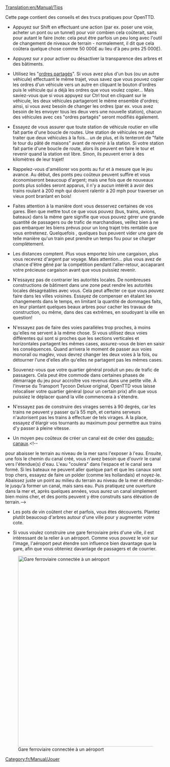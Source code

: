 [[Translation:en/Manual/Tips]]
{{fr/Manual/Table des matières}}

Cette page contient des conseils et des trucs pratiques pour OpenTTD.

*Appuyez sur Shift en effectuant une action (par ex. poser une voie, acheter un pont ou un tunnel) pour voir combien cela coûterait, sans pour autant le faire (note: cela peut être parfois un peu long avec l'outil de changement de niveaux de terrain - normalement, il dit que cela coûtera quelque chose comme 50 000£ au lieu d'à peu près 25 000£).

*Appuyez sur ''x'' pour activer ou désactiver la transparence des arbres et des bâtiments.

*Utilisez les "[[fr/Manual/Ordres#ordres-partages|ordres partagés]]". Si vous avez plus d'un bus (ou un autre véhicule) effectuant le même trajet, vous savez que vous pouvez copier les ordres d'un véhicule vers un autre en cliquant le bouton d'ordres puis le véhicule qui a déjà les ordres que vous voulez copier... Mais saviez-vous que si vous appuyez sur Ctrl tout en cliquant sur le véhicule, les deux véhicules partageront le même ensemble d'ordres; ainsi, si vous avez besoin de changer les ordres (par ex. vous avez besoin de les envoyer tous les deux vers une nouvelle station), chacun des véhicules avec ces "ordres partagés" seront modifiés également.

*Essayez de vous assurer que toute station de véhicule routier en ville fait partie d'une boucle de routes. Une station de véhicules ne peut traiter que deux véhicules à la fois... un de plus, et ils tenteront de "faite le tour du pâté de maisons" avant de revenir à la station. Si votre station fait partie d'une boucle de route, alors ils peuvent en faire le tour et revenir quand la station est libre. Sinon, ils peuvent errer à des kilomètres de leur trajet!

*Rappelez-vous d'améliorer vos ponts au fur et à mesure que le jeu avance. Au début, des ponts peu coûteux peuvent suffire et vous économiseront beaucoup d'argent; mais une fois que de nouveaux ponts plus solides seront apparus, il n'y a aucun intérêt à avoir des trains roulant à 200 mph qui doivent ralentir à 20 mph pour traverser un vieux pont branlant en bois!

*Faites attention à la manière dont vous desservez certaines de vos gares. Bien que mettre tout ce que vous pouvez (bus, trains, avions, bateaux) dans la même gare signifie que vous pouvez gérer une grande quantité de passagers ou de trafic de marchandises, veillez bien à ne pas embarquer les biens prévus pour un long trajet très rentable que vous entretenez. Quelquefois , quelques bus peuvent vider une gare de telle manière qu'un train peut prendre un temps fou pour se charger complètement.

*Les distances comptent. Plus vous emportez loin une cargaison, plus vous recevrez d'argent par voyage. Mais attention... plus vous avez de chance d'être gêné par la compétition pendant l'aller-retour, accaparant votre précieuse cargaison avant que vous puissiez revenir.

*N'essayez pas de contrarier les autorités locales. De nombreuses constructions de bâtiment dans une zone peut rendre les autorités locales désagréables avec vous. Cela peut affecter ce que vous pouvez faire dans les villes voisines. Essayez de compenser en étalant les changements dans le temps, en limitant la quantité de dommages faits, en leur plantant quelques beaux arbres pour cacher les travaux de construction, ou même, dans des cas extrêmes, en soudoyant la ville en question!

*N'essayez pas de faire des voies parallèles trop proches, à moins qu'elles ne servent à la même chose. Si vous utilisez deux voies différentes qui sont si proches que les sections verticales et horizontales partagent les mêmes cases, assurez-vous de bien en saisir les conséquences. Quand arrivera le moment de passer aux voies monorail ou maglev, vous devrez changer les deux voies à la fois, ou détourner l'une d'elles afin qu'elles ne partagent pas les mêmes cases.

*Souvenez-vous que votre quartier général produit un peu de trafic de passagers. Cela peut être commode dans certaines phases de démarrage du jeu pour accroître vos revenus dans une petite ville. À l'inverse du Transport Tycoon Deluxe original, OpenTTD vous laisse relocaliser votre quartier général (pour un certain prix) afin que vous puissiez le déplacer quand la ville commencera à s'étendre.

*N'essayez pas de construire des virages serrés à 90 degrés, car les trains ne peuvent y passer qu'à 55 mph, et certains serveurs n'autorisent pas les trains à effectuer de tels virages. À la place, essayez d'élargir vos tournants au maximum pour permettre aux trains d'y passer à pleine vitesse.

*Un moyen peu coûteux de créer un canal est de créer des [[fr/Community/Pseudo canal|pseudo-canaux]].<!--
pour abaisser le terrain au niveau de la mer sans l'exposer à l'eau. Ensuite, une fois le chemin du canal créé, vous n'avez besoin que d'ouvrir le canal vers l'étendue(s) d'eau. L'eau "coulera" dans l'espace et le canal sera formé.
Si les bateaux ne peuvent aller quelque part et que les canaux sont trop chers, essayez de faire un polder (comme les hollandais) et noyez-le. Abaissez juste un point au milieu du terrain au niveau de la mer et étendez-le jusqu'à former un canal, mais sans eau. Puis pratiquez une ouverture dans la mer et, après quelques années, vous aurez un canal simplement bien moins cher, et des ponts peuvent y être construits sans élévation de terrain.-->

*Les pots de vin coûtent cher et parfois, vous êtes découverts. Plantez plutôt beaucoup d'arbres autour d'une ville pour y augmenter votre cote.

*Si vous voulez construire une gare ferroviaire près d'une ville, il est intéressant de la relier à un aéroport. Comme vous pouvez le voir sur l'image, l'aéroport peut étendre son influence bien davantage que la gare, afin que vous obteniez davantage de passagers et de courrier.
[[File:en/Manual/Train vs Airport station.png|thumb|600px|center|Gare ferroviaire connectée à un aéroport]]

[[Category:fr/Manual/Jouer]]